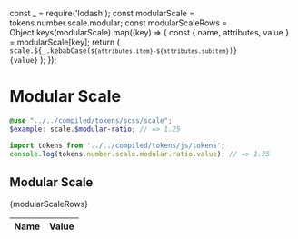 const _ = require('lodash');
const modularScale = tokens.number.scale.modular;
const modularScaleRows = Object.keys(modularScale).map((key) => {
  const { name, attributes, value } = modularScale[key];
  return (
    <tr key={name}>
      <td>
        <code>
          scale.${_.kebabCase(`${attributes.item}-${attributes.subitem}`)}
        </code>
      </td>
      <td>
        <code>{value}</code>
      </td>
    </tr>
  );
});

<Meta title="Design/Tokens/Modular Scale" />

# Modular Scale

```scss
@use "../../compiled/tokens/scss/scale";
$example: scale.$modular-ratio; // => 1.25
```

```javascript
import tokens from '../../compiled/tokens/js/tokens';
console.log(tokens.number.scale.modular.ratio.value); // => 1.25
```

## Modular Scale

<table>
  <thead>
    <tr>
      <th style={{ width: '10%' }}>Name</th>
      <th>Value</th>
    </tr>
  </thead>
  <tbody>{modularScaleRows}</tbody>
</table>
